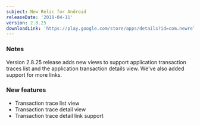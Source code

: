 ```yaml
---
subject: New Relic for Android
releaseDate: '2018-04-11'
version: 2.8.25
downloadLink: 'https://play.google.com/store/apps/details?id=com.newrelic.rpm&hl=en'
---
```


### Notes

Version 2.8.25 release adds new views to support application transaction traces list and the application transaction details view. We've also added support for more links.

### New features

* Transaction trace list view
* Transaction trace detail view
* Transaction trace detail link support
